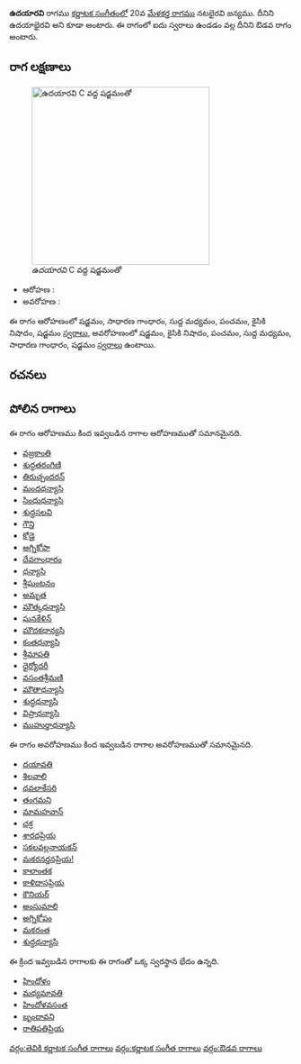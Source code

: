 {{Infobox ragam
	| name          	= ఉదయారవి
	| synonym	    	= ఉదయాభైరవి
	| mela          	= 
	| chakra        	= 
	| janaka        	= 
	| type          	= ఔడవ
	| arohanam      	= {{svaraC|S|G2|M1|P|N2|S'}} 
	| avarohanam    	= {{svaraC|S'|N2|P|M1|G2|S}}
	| jeeva         	=
	| chhaya        	=
	| nyasa         	=
	| vishesha      	= 
	| equivalent  		= 
}}
{{కర్ణాటక సంగీత రాగాలు}}
'''ఉదయారవి''' రాగము [[కర్ణాటక సంగీతం]]లో 20వ [[మేళకర్త రాగము]] నటభైరవి జన్యము. దీనిని ఉదయాభైరవి అని కూడా అంటారు. ఈ రాగంలో ఐదు స్వరాలు ఉండడం వల్ల దీనిని ఔడవ రాగం అంటారు.


==రాగ లక్షణాలు==
[[Image:udayaravi_kb2wiki.png|thumb|right|316px|''ఉదయారవి'' C వద్ద షడ్జమంతో]]

* ఆరోహణ : {{svaraC|S|G2|M1|P|N2|S'}} 
* అవరోహణ : {{svaraC|S'|N2|P|M1|G2|S}}

ఈ రాగం ఆరోహణంలో షడ్జమం, సాధారణ  గాంధారం, సుద్ద మధ్యమం, పంచమం, కైసికి నిషాదం, షడ్జమం [[స్వరాలు]], అవరోహణంలో షడ్జమం, కైసికి నిషాదం, పంచమం, సుద్ద మధ్యమం, సాధారణ  గాంధారం, షడ్జమం [[స్వరాలు]] ఉంటాయి.

==రచనలు==



==పోలిన రాగాలు==
ఈ రాగం ఆరోహణము కింద ఇవ్వబడిన రాగాల ఆరోహణముతో సమానమైనది.
* [[వజ్రకాంతి]]
* [[శుద్ధతరంగిణి]]
* [[తిరుచ్చందరన్]]
* [[మందధన్యాసి]]
* [[సింధుధన్యాసి]]
* [[ శుద్ధసలవి]]
* [[గౌన్తి]]
* [[కోడై]]
* [[అగ్నికోపా]]
* [[దేవగాంధారం]]
* [[ధన్యాసి]]
* [[శ్రీఘంటనం]]
* [[అమృత]]
* [[మౌత్కధన్యాసి]]
* [[ఘనకేళిన్]]
* [[మౌదకధాన్యసి]]
* [[కంతధన్యాసి]]
* [[శ్రీమాపతి]]
* [[ ధైర్యోదరీ]]
* [[వసంతశ్రీమణి]]
* [[మౌతాధన్యాసి]]
* [[శుద్ధధన్యాసి]]
* [[విప్రాధన్యాసి]]
* [[ముహుర్తాధన్యాసి]]

ఈ రాగం అవరోహణము కింద ఇవ్వబడిన రాగాల అవరోహణముతో సమానమైనది.
* [[దయావతి]]
* [[శిలవాలి]]
* [[ధవలాకేసరి]]
* [[తంగమని]]
* [[మామహవాన్]]
* [[చక్ర]]
* [[ శారదప్రియ]]
* [[సకలవల్లనాయకన్]]
* [[మకరనర్తనప్రియ!]]
* [[ కాలాంతక]]
* [[కాళిదాసప్రియ]]
* [[కౌనియర్]]
* [[అంసుమాలి]]
* [[అగ్నికోపం]]
* [[మకరంత]]
* [[శుద్ధధన్యాసి]]

ఈ క్రింద ఇవ్వబడిన రాగాలకు ఈ రాగంతో ఒక్క స్వరస్థాన భేదం ఉన్నది.
* [[హిందోళం]]
* [[మధ్యమావతి]]
* [[హిందోళవసంత]]
* [[బృందావని]]
* [[రాతిపతిప్రియ]]



[[వర్గం:తెవికి కర్ణాటక సంగీత రాగాలు]]
[[వర్గం:కర్ణాటక సంగీత రాగాలు]]
[[వర్గం:ఔడవ రాగాలు]]
